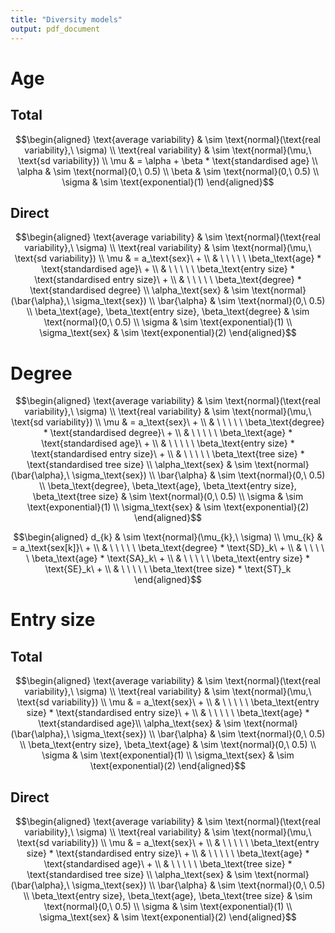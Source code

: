 ```yaml
---
title: "Diversity models"
output: pdf_document
---
```


# Age

## Total

$$\begin{aligned}
\text{average variability} & \sim \text{normal}(\text{real variability},\ \sigma) \\
\text{real variability}  & \sim \text{normal}(\mu,\ \text{sd variability}) \\
\mu & = \alpha + \beta * \text{standardised age} \\
\alpha & \sim \text{normal}(0,\ 0.5) \\
\beta & \sim \text{normal}(0,\ 0.5) \\
\sigma & \sim \text{exponential}(1)
\end{aligned}$$

## Direct

$$\begin{aligned}
\text{average variability} & \sim \text{normal}(\text{real variability},\ \sigma) \\
\text{real variability}  & \sim \text{normal}(\mu,\ \text{sd variability}) \\
\mu & = a_\text{sex}\ + \\
  & \ \ \ \ \ \beta_\text{age} * \text{standardised age}\ + \\
  & \ \ \ \ \ \beta_\text{entry size} * \text{standardised entry size}\ + \\
  & \ \ \ \ \ \beta_\text{degree} * \text{standardised degree}   \\
\alpha_\text{sex} & \sim \text{normal}(\bar{\alpha},\ \sigma_\text{sex}) \\
\bar{\alpha} & \sim \text{normal}(0,\ 0.5) \\
\beta_\text{age}, \beta_\text{entry size}, \beta_\text{degree} & \sim \text{normal}(0,\ 0.5) \\
\sigma & \sim \text{exponential}(1) \\
\sigma_\text{sex} & \sim \text{exponential}(2)
\end{aligned}$$

# Degree

$$\begin{aligned}
\text{average variability} & \sim \text{normal}(\text{real variability},\ \sigma) \\
\text{real variability}  & \sim \text{normal}(\mu,\ \text{sd variability}) \\
\mu & = a_\text{sex}\ + \\
  & \ \ \ \ \ \beta_\text{degree} * \text{standardised degree}\ + \\
  & \ \ \ \ \ \beta_\text{age} * \text{standardised age}\ + \\
  & \ \ \ \ \ \beta_\text{entry size} * \text{standardised entry size}\ + \\
  & \ \ \ \ \ \beta_\text{tree size} * \text{standardised tree size}   \\
\alpha_\text{sex} & \sim \text{normal}(\bar{\alpha},\ \sigma_\text{sex}) \\
\bar{\alpha} & \sim \text{normal}(0,\ 0.5) \\
\beta_\text{degree}, \beta_\text{age}, \beta_\text{entry size}, \beta_\text{tree size} & 
  \sim \text{normal}(0,\ 0.5) \\
\sigma & \sim \text{exponential}(1) \\
\sigma_\text{sex} & \sim \text{exponential}(2)
\end{aligned}$$

$$\begin{aligned}
d_{k}  & \sim \text{normal}(\mu_{k},\ \sigma) \\
\mu_{k} & = a_\text{sex[k]}\ + \\
  & \ \ \ \ \ \beta_\text{degree} * \text{SD}_k\ + \\
  & \ \ \ \ \ \beta_\text{age} * \text{SA}_k\ + \\
  & \ \ \ \ \ \beta_\text{entry size} * \text{SE}_k\ + \\
  & \ \ \ \ \ \beta_\text{tree size} * \text{ST}_k
\end{aligned}$$

# Entry size

## Total

$$\begin{aligned}
\text{average variability} & \sim \text{normal}(\text{real variability},\ \sigma) \\
\text{real variability}  & \sim \text{normal}(\mu,\ \text{sd variability}) \\
\mu & = a_\text{sex}\ + \\
  & \ \ \ \ \ \beta_\text{entry size} * \text{standardised entry size}\ + \\
  & \ \ \ \ \ \beta_\text{age} * \text{standardised age}\\
\alpha_\text{sex} & \sim \text{normal}(\bar{\alpha},\ \sigma_\text{sex}) \\
\bar{\alpha} & \sim \text{normal}(0,\ 0.5) \\
\beta_\text{entry size}, \beta_\text{age} & \sim \text{normal}(0,\ 0.5) \\
\sigma & \sim \text{exponential}(1) \\
\sigma_\text{sex} & \sim \text{exponential}(2)
\end{aligned}$$

## Direct

$$\begin{aligned}
\text{average variability} & \sim \text{normal}(\text{real variability},\ \sigma) \\
\text{real variability}  & \sim \text{normal}(\mu,\ \text{sd variability}) \\
\mu & = a_\text{sex}\ + \\
  & \ \ \ \ \ \beta_\text{entry size} * \text{standardised entry size}\ + \\
  & \ \ \ \ \ \beta_\text{age} * \text{standardised age}\ + \\
  & \ \ \ \ \ \beta_\text{tree size} * \text{standardised tree size}   \\
\alpha_\text{sex} & \sim \text{normal}(\bar{\alpha},\ \sigma_\text{sex}) \\
\bar{\alpha} & \sim \text{normal}(0,\ 0.5) \\
\beta_\text{entry size}, \beta_\text{age}, \beta_\text{tree size} & \sim \text{normal}(0,\ 0.5) \\
\sigma & \sim \text{exponential}(1) \\
\sigma_\text{sex} & \sim \text{exponential}(2)
\end{aligned}$$






